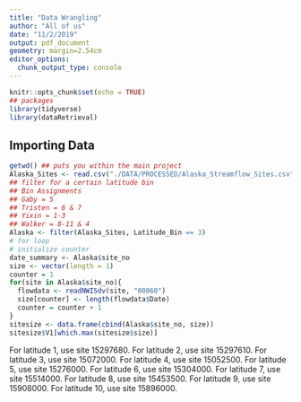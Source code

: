 ```yaml
---
title: "Data Wrangling"
author: "All of us"
date: "11/2/2019"
output: pdf_document
geometry: margin=2.54cm
editor_options: 
  chunk_output_type: console
---
```




```r
knitr::opts_chunk$set(echo = TRUE)
## packages
library(tidyverse)
library(dataRetrieval)
```

## Importing Data

```r
getwd() ## puts you within the main project
Alaska_Sites <- read.csv("./DATA/PROCESSED/Alaska_Streamflow_Sites.csv")
## filter for a certain latitude bin
## Bin Assignments
## Gaby = 5
## Tristen = 6 & 7
## Yixin = 1-3
## Walker = 8-11 & 4
Alaska <- filter(Alaska_Sites, Latitude_Bin == 3)
# for loop
# initialize counter
date_summary <- Alaska$site_no
size <- vector(length = 1)
counter = 1
for(site in Alaska$site_no){
  flowdata <- readNWISdv(site, "00060")
  size[counter] <- length(flowdata$Date)
  counter = counter + 1
}
sitesize <- data.frame(cbind(Alaska$site_no, size))
sitesize$V1[which.max(sitesize$size)]
```
For latitude 1, use site 15297680.
For latitude 2, use site 15297610.
For latitude 3, use site 15072000.
For latitude 4, use site 15052500.
For latitude 5, use site 15276000. 
For latitude 6, use site 15304000.
For latitude 7, use site 15514000.
For latitude 8, use site 15453500.
For latitude 9, use site 15908000.
For latitude 10, use site 15896000.

